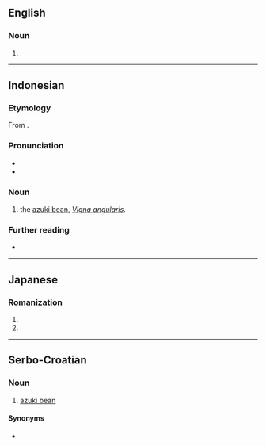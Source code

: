 ==English==

===Noun===
{{en-noun|?}}

# {{alt sp|en|adzuki}}

----

==Indonesian==
{{wikipedia||lang=id}}

===Etymology===
From {{bor|id|ja|-}} {{ja-r|小豆|あずき}}.

===Pronunciation===
* {{IPA|id|[ˈazuki]}}
* {{hyphenation|id|azu|ki}}

===Noun===
{{id-noun|head=|pl=-}}

# the [[azuki bean]], ''[[Vigna angularis]]''.

===Further reading===
* {{R:KBBI Daring}}

----
==Japanese==

===Romanization===
{{ja-romaji}}

# {{ja-romanization of|あずき}}
# {{ja-romanization of|アズキ}}

----

==Serbo-Croatian==

===Noun===
{{sh-noun|g=m}}

# [[azuki bean]]

====Synonyms====
* {{l|sh|adzuki}}